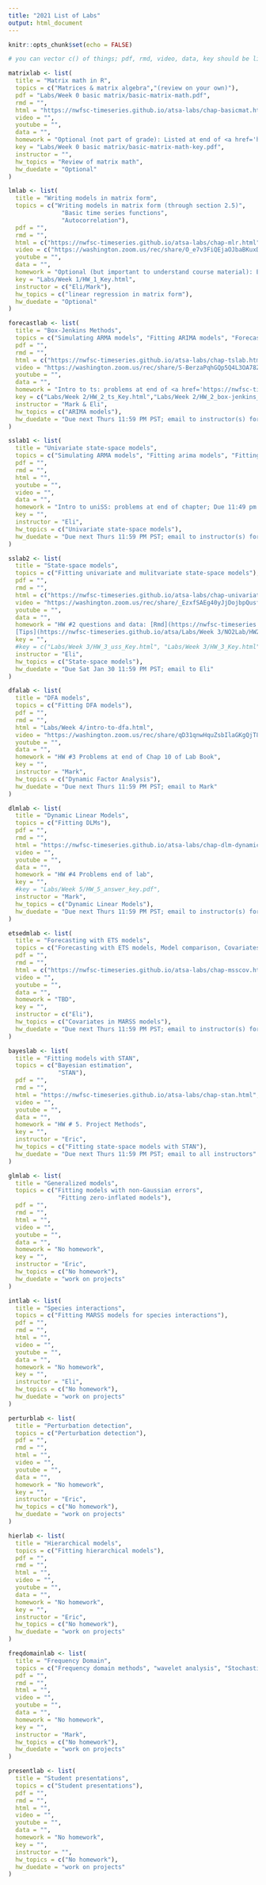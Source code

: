 ```yaml
---
title: "2021 List of Labs"
output: html_document
---
```


```r
knitr::opts_chunk$set(echo = FALSE)
```

```r
# you can vector c() of things; pdf, rmd, video, data, key should be links
```

```r
matrixlab <- list(
  title = "Matrix math in R",
  topics = c("Matrices & matrix algebra","(review on your own)"),
  pdf = "Labs/Week 0 basic matrix/basic-matrix-math.pdf",
  rmd = "",
  html = "https://nwfsc-timeseries.github.io/atsa-labs/chap-basicmat.html",
  video = "",
  youtube = "",
  data = "",
  homework = "Optional (not part of grade): Listed at end of <a href='https://nwfsc-timeseries.github.io/atsa-labs/chap-basicmat.html'>Chapter 1</a> in the ATSA lab book.",
  key = "Labs/Week 0 basic matrix/basic-matrix-math-key.pdf",
  instructor = "",
  hw_topics = "Review of matrix math",
  hw_duedate = "Optional"
)
```

```r
lmlab <- list(
  title = "Writing models in matrix form",
  topics = c("Writing models in matrix form (through section 2.5)",
               "Basic time series functions",
               "Autocorrelation"),
  pdf = "",
  rmd = "",
  html = c("https://nwfsc-timeseries.github.io/atsa-labs/chap-mlr.html","https://nwfsc-timeseries.github.io/atsa-labs/chap-ts.html"),
  video = c("https://washington.zoom.us/rec/share/O_e7v3FiQEjaOJbaBKuxDnXr5QEL93M_0FyKUVOH9SM0QUfxPOhCWoBwykgJ_bRC.XBwGGqdt5oz_uEHb?startTime=1610059899000"),
  youtube = "",
  data = "",
  homework = "Optional (but important to understand course material): End of <a href='https://nwfsc-timeseries.github.io/atsa-labs/chap-mlr.html'>Chapter 2</a> in the ATSA lab book.",
  key = "Labs/Week 1/HW_1_Key.html",
  instructor = c("Eli/Mark"),
  hw_topics = c("linear regression in matrix form"),
  hw_duedate = "Optional"
)
```

```r
forecastlab <- list(
  title = "Box-Jenkins Methods",
  topics = c("Simulating ARMA models", "Fitting ARIMA models", "Forecasting with ARIMA models","Box-Jenkins Methods"),
  pdf = "",
  rmd = "",
  html = c("https://nwfsc-timeseries.github.io/atsa-labs/chap-tslab.html", "https://nwfsc-timeseries.github.io/atsa-labs/chap-boxjenkins-.html"),
  video = "https://washington.zoom.us/rec/share/S-BerzaPqhGQp5Q4L3OA78ZLyIsdcd7hmknswl8sqEWjLrt0ldbhVZ-Q_ccsD7oe.Vps_LirtAGpxWItE",
  youtube = "",
  data = "",
  homework = "Intro to ts: problems at end of <a href='https://nwfsc-timeseries.github.io/atsa-labs/chap-tslab.html'>Chapter 4</a> in the ATSA lab book.<br>Fitting ARMA models: problems at end of <a href='https://nwfsc-timeseries.github.io/atsa-labs/chap-boxjenkins-.html'>Chapter 5</a> in the ATSA lab book.",
  key = c("Labs/Week 2/HW_2_ts_Key.html","Labs/Week 2/HW_2_box-jenkins_Key.html"),
  instructor = "Mark & Eli",
  hw_topics = c("ARIMA models"),
  hw_duedate = "Due next Thurs 11:59 PM PST; email to instructor(s) for lab"
)
```

```r
sslab1 <- list(
  title = "Univariate state-space models",
  topics = c("Simulating ARMA models", "Fitting arima models", "Fitting univariate state-space models"),
  pdf = "",
  rmd = "",
  html = "",
  youtube = "",
  video = "",
  data = "",
  homework = "Intro to uniSS: problems at end of chapter; Due 11:49 pm next Thurs",
  key = "",
  instructor = "Eli",
  hw_topics = c("Univariate state-space models"),
  hw_duedate = "Due next Thurs 11:59 PM PST; email to instructor(s) for lab"
)
```

```r
sslab2 <- list(
  title = "State-space models",
  topics = c("Fitting univariate and mulitvariate state-space models"),
  pdf = "",
  rmd = "",
  html = c("https://nwfsc-timeseries.github.io/atsa-labs/chap-univariate-state-space.html", "https://nwfsc-timeseries.github.io/atsa-labs/chap-mss.html"),
  video = "https://washington.zoom.us/rec/share/_EzxfSAEg40yJjDojbpQusfmqr0J_3xdWYsUSiC4P9fX2N3Bn1rBROi0Raw6TO8h.9tyoBEZqcX-alt1P",
  youtube = "",
  data = "",
  homework = "HW #2 questions and data: [Rmd](https://nwfsc-timeseries.github.io/atsa/Labs/Week 3/NO2Lab/HW2-NO2.Rmd), [html](https://nwfsc-timeseries.github.io/atsa/Labs/Week 3/NO2Lab/HW2-NO2.html), [data](https://nwfsc-timeseries.github.io/atsa/Labs/Week 3/NO2Lab/ECNNO2.RData),
  [Tips](https://nwfsc-timeseries.github.io/atsa/Labs/Week 3/NO2Lab/HW2-Tips.html)",
  key = "",
  #key = c("Labs/Week 3/HW_3_uss_Key.html", "Labs/Week 3/HW_3_Key.html"),
  instructor = "Eli",
  hw_topics = c("State-space models"),
  hw_duedate = "Due Sat Jan 30 11:59 PM PST; email to Eli"
)
```

```r
dfalab <- list(
  title = "DFA models",
  topics = c("Fitting DFA models"),
  pdf = "",
  rmd = "",
  html = "Labs/Week 4/intro-to-dfa.html",
  video = "https://washington.zoom.us/rec/share/qD31qnwHquZsbIlaGKgQjT8fxldG6VojtCBUNFLe0TY-2basVH8_vlgYyUITmoR6._HawijuNOGHQ0W7I",
  youtube = "",
  data = "",
  homework = "HW #3 Problems at end of Chap 10 of Lab Book",
  key = "",
  instructor = "Mark",
  hw_topics = c("Dynamic Factor Analysis"),
  hw_duedate = "Due next Thurs 11:59 PM PST; email to Mark"
)
```

```r
dlmlab <- list(
  title = "Dynamic Linear Models",
  topics = c("Fitting DLMs"),
  pdf = "",
  rmd = "",
  html = "https://nwfsc-timeseries.github.io/atsa-labs/chap-dlm-dynamic-linear-models.html",
  video = "",
  youtube = "",
  data = "",
  homework = "HW #4 Problems end of lab",
  key = "",
  #key = "Labs/Week 5/HW_5_answer_key.pdf",
  instructor = "Mark",
  hw_topics = c("Dynamic Linear Models"),
  hw_duedate = "Due next Thurs 11:59 PM PST; email to instructor(s) for lab"
)
```

```r
etsedmlab <- list(
  title = "Forecasting with ETS models",
  topics = c("Forecasting with ETS models, Model comparison, Covariates in MARSS models"),
  pdf = "",
  rmd = "",
  html = c("https://nwfsc-timeseries.github.io/atsa-labs/chap-msscov.html", "https://fish-forecast.github.io/Fish-Forecast-Webpage/Exp_Smoothing.html"),
  video = "",
  youtube = "",
  data = "",
  homework = "TBD",
  key = "",
  instructor = c("Eli"),
  hw_topics = c("Covariates in MARSS models"),
  hw_duedate = "Due next Thurs 11:59 PM PST; email to instructor(s) for lab"
)
```

```r
bayeslab <- list(
  title = "Fitting models with STAN",
  topics = c("Bayesian estimation",
              "STAN"),
  pdf = "",
  rmd = "",
  html = "https://nwfsc-timeseries.github.io/atsa-labs/chap-stan.html",
  video = "",
  youtube = "",
  data = "",
  homework = "HW # 5. Project Methods",
  key = "",
  instructor = "Eric",
  hw_topics = c("Fitting state-space models with STAN"),
  hw_duedate = "Due next Thurs 11:59 PM PST; email to all instructors"
)
```


```r
glmlab <- list(
  title = "Generalized models",
  topics = c("Fitting models with non-Gaussian errors",
              "Fitting zero-inflated models"),
  pdf = "",
  rmd = "",
  html = "",
  video = "",
  youtube = "",
  data = "",
  homework = "No homework",
  key = "",
  instructor = "Eric",
  hw_topics = c("No homework"),
  hw_duedate = "work on projects"
)
```

```r
intlab <- list(
  title = "Species interactions",
  topics = c("Fitting MARSS models for species interactions"),
  pdf = "",
  rmd = "",
  html = "",
  video = "",
  youtube = "",
  data = "",
  homework = "No homework",
  key = "",
  instructor = "Eli",
  hw_topics = c("No homework"),
  hw_duedate = "work on projects"
)
```

```r
perturblab <- list(
  title = "Perturbation detection",
  topics = c("Perturbation detection"),
  pdf = "",
  rmd = "",
  html = "",
  video = "",
  youtube = "",
  data = "",
  homework = "No homework",
  key = "",
  instructor = "Eric",
  hw_topics = c("No homework"),
  hw_duedate = "work on projects"
)
```

```r
hierlab <- list(
  title = "Hierarchical models",
  topics = c("Fitting hierarchical models"),
  pdf = "",
  rmd = "",
  html = "",
  video = "",
  youtube = "",
  data = "",
  homework = "No homework",
  key = "",
  instructor = "Eric",
  hw_topics = c("No homework"),
  hw_duedate = "work on projects"
)
```


```r
freqdomainlab <- list(
  title = "Frequency Domain",
  topics = c("Frequency domain methods", "wavelet analysis", "Stochastic volatility"),
  pdf = "",
  rmd = "",
  html = "",
  video = "",
  youtube = "",
  data = "",
  homework = "No homework",
  key = "",
  instructor = "Mark",
  hw_topics = c("No homework"),
  hw_duedate = "work on projects"
)
```


```r
presentlab <- list(
  title = "Student presentations",
  topics = c("Student presentations"),
  pdf = "",
  rmd = "",
  html = "",
  video = "",
  youtube = "",
  data = "",
  homework = "No homework",
  key = "",
  instructor = "",
  hw_topics = c("No homework"),
  hw_duedate = "work on projects"
)
```

